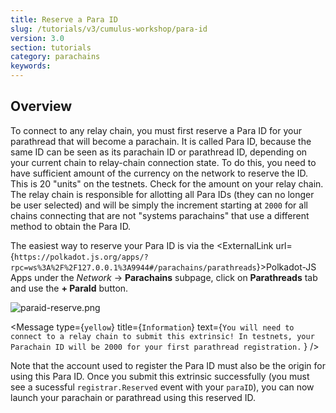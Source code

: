 ```yaml
---
title: Reserve a Para ID
slug: /tutorials/v3/cumulus-workshop/para-id
version: 3.0 
section: tutorials
category: parachains
keywords:
---
```


## Overview

To connect to any relay chain, you must first reserve a Para ID for your parathread that will
become a parachain. It is called Para ID, because the same ID can be seen as its parachain ID or
parathread ID, depending on your current chain to relay-chain connection state. To do this, you need
to have sufficient amount of the currency on the network to
reserve the ID. This is 20 "units" on the testnets. Check for the amount on your relay chain.
The relay chain is responsible for allotting all Para IDs (they can no longer
be user selected) and will be simply the increment starting at `2000` for all chains connecting
that are not "systems parachains" that use a different method to obtain the Para ID.

The easiest way to reserve your Para ID is via the <ExternalLink url={`https://polkadot.js.org/apps/?rpc=ws%3A%2F%2F127.0.0.1%3A9944#/parachains/parathreads`}>Polkadot-JS Apps</ExternalLink>
under the _Network_ -> **Parachains** subpage, click on **Parathreads** tab and use the
**+ ParaId** button.

![paraid-reserve.png](../../../../../src/images/tutorials/09-cumulus-workshop/paraid-reserve.png)

<Message
  type={`yellow`}
  title={`Information`}
  text={`You will need to connect to a relay chain to submit this extrinsic! In testnets, your Parachain
    ID will be 2000 for your first parathread registration.`
  }
/>

Note that the account used to register the Para ID must also be the origin for using this
Para ID. Once you submit this extrinsic successfully (you must see a sucessful `registrar.Reserved`
event with your `paraID`), you can now launch your parachain or parathread using this reserved ID.
